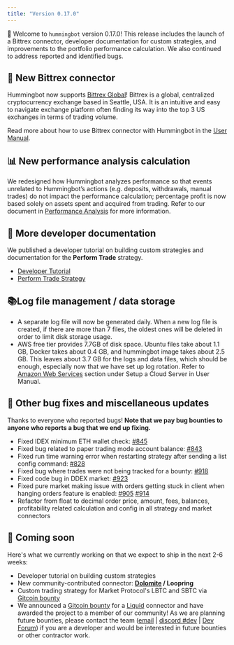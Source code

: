 ```yaml
---
title: "Version 0.17.0"
---
```


🚀 Welcome to `hummingbot` version 0.17.0! This release includes the launch of a Bittrex connector, developer documentation for custom strategies, and improvements to the portfolio performance calculation. We also continued to address reported and identified bugs.

## 🔗 New Bittrex connector

Hummingbot now supports [Bittrex Global](https://global.bittrex.com/)! Bittrex is a global, centralized cryptocurrency exchange based in Seattle, USA. It is an intuitive and easy to navigate exchange platform often finding its way into the top 3 US exchanges in terms of trading volume.

Read more about how to use Bittrex connector with Hummingbot in the [User Manual](https://docs.hummingbot.io/exchange-connectors/bittrex/).

## 📊 New performance analysis calculation

We redesigned how Hummingbot analyzes performance so that events unrelated to Hummingbot’s actions (e.g. deposits, withdrawals, manual trades) do not impact the performance calculation; percentage profit is now based solely on assets spent and acquired from trading. Refer to our document in [Performance Analysis](https://docs.hummingbot.io/operation/command-ref/#history) for more information.

## 📝 More developer documentation

We published a developer tutorial on building custom strategies and documentation for the **Perform Trade** strategy.

- [Developer Tutorial](https://docs.hummingbot.io/developer/exchange-connector-tutorial/)
- [Perform Trade Strategy](/developer/build-strategy/#perform-trade-strategy)

## 📚Log file management / data storage

- A separate log file will now be generated daily. When a new log file is created, if there are more than 7 files, the oldest ones will be deleted in order to limit disk storage usage.
- AWS free tier provides 7.7GB of disk space. Ubuntu files take about 1.1 GB, Docker takes about 0.4 GB, and hummingbot image takes about 2.5 GB. This leaves about 3.7 GB for the logs and data files, which should be enough, especially now that we have set up log rotation. Refer to [Amazon Web Services](/installation/overview/#for-cloud) section under Setup a Cloud Server in User Manual.

## 🐞 Other bug fixes and miscellaneous updates

Thanks to everyone who reported bugs! **Note that we pay bug bounties to anyone who reports a bug that we end up fixing.**

- Fixed IDEX minimum ETH wallet check: [#845](https://github.com/CoinAlpha/hummingbot/issues/845)
- Fixed bug related to paper trading mode account balance: [#843](https://github.com/CoinAlpha/hummingbot/issues/843)
- Fixed run time warning error when restarting strategy after sending a list config command: [#828](https://github.com/CoinAlpha/hummingbot/issues/828)
- Fixed bug where trades were not being tracked for a bounty: [#918](https://github.com/CoinAlpha/hummingbot/issues/918)
- Fixed code bug in DDEX market: [#923](https://github.com/CoinAlpha/hummingbot/issues/923)
- Fixed pure market making issue with orders getting stuck in client when hanging orders feature is enabled: [#905](https://github.com/CoinAlpha/hummingbot/issues/905) [#914](https://github.com/CoinAlpha/hummingbot/issues/914)
- Refactor from float to decimal order price, amount, fees, balances, profitability related calculation and config in all strategy and market connectors

## 🚀 Coming soon

Here's what we currently working on that we expect to ship in the next 2-6 weeks:

- Developer tutorial on building custom strategies
- New community-contributed connector: **[Dolomite](https://dolomite.io/) / Loopring**
- Custom trading strategy for Market Protocol's LBTC and SBTC via [Gitcoin bounty](https://gitcoin.co/issue/MARKETProtocol/MARKETProtocol/230/3417)
- We announced a [Gitcoin bounty](https://gitcoin.co/issue/CoinAlpha/hummingbot/909/3556) for a [Liquid](https://liquid.com) connector and have awarded the project to a member of our community! As we are planning future bounties, please contact the team ([email](mailto:dev@hummingbot.io) | [discord #dev](https://discord.hummingbot.io) | [Dev Forum](https://forum.hummingbot.io)) if you are a developer and would be interested in future bounties or other contractor work.
